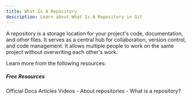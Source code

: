 ```yaml
---
title: What Is A Repository
description: Learn about What Is A Repository in Git
---
```

A repository is a storage location for your project's code, documentation, and other files. It serves as a central hub for collaboration, version control, and code management. It allows multiple people to work on the same project without overwriting each other's work.

Learn more from the following resources:


##### Free Resources

<Tabs defaultValue="official">
<TabsList>
<TabsTrigger value="official">Official Docs</TabsTrigger>
<TabsTrigger value="article">Articles</TabsTrigger>
<TabsTrigger value="video">Videos</TabsTrigger>
</TabsList>


<TabsContent value="article">
<Note type="note" title="article">
- <Link href="https://docs.github.com/en/repositories/creating-and-managing-repositories/about-repositories">About repositories</Link>
- <Link href="https://www.gitkraken.com/learn/git/tutorials/what-is-a-git-repository">What is a repository?</Link>
</Note>
</TabsContent>
</Tabs>